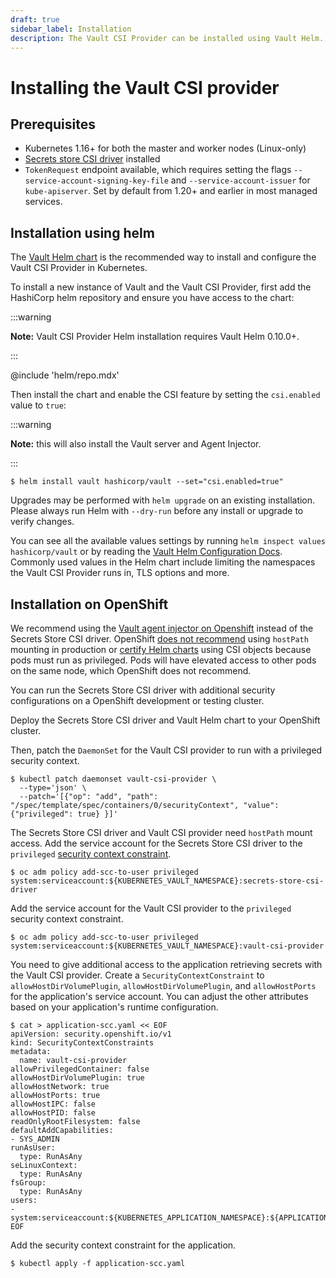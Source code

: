 ```yaml
---
draft: true
sidebar_label: Installation
description: The Vault CSI Provider can be installed using Vault Helm.
---
```


# Installing the Vault CSI provider

## Prerequisites

- Kubernetes 1.16+ for both the master and worker nodes (Linux-only)
- [Secrets store CSI driver](https://secrets-store-csi-driver.sigs.k8s.io/getting-started/installation.html) installed
- `TokenRequest` endpoint available, which requires setting the flags
  `--service-account-signing-key-file` and `--service-account-issuer` for
  `kube-apiserver`. Set by default from 1.20+ and earlier in most managed services.

## Installation using helm

The [Vault Helm chart](/docs/platform/k8s/helm) is the recommended way to
install and configure the Vault CSI Provider in Kubernetes.

To install a new instance of Vault and the Vault CSI Provider, first add the
HashiCorp helm repository and ensure you have access to the chart:

:::warning

**Note:** Vault CSI Provider Helm installation requires Vault Helm 0.10.0+.

:::

@include 'helm/repo.mdx'

Then install the chart and enable the CSI feature by setting the
`csi.enabled` value to `true`:

:::warning

**Note:** this will also install the Vault server and Agent Injector.

:::

```shell-session
$ helm install vault hashicorp/vault --set="csi.enabled=true"
```

Upgrades may be performed with `helm upgrade` on an existing installation. Please
always run Helm with `--dry-run` before any install or upgrade to verify
changes.

You can see all the available values settings by running `helm inspect values hashicorp/vault` or by reading the [Vault Helm Configuration
Docs](/docs/platform/k8s/helm/configuration). Commonly used values in the Helm
chart include limiting the namespaces the Vault CSI Provider runs in, TLS options and
more.

## Installation on OpenShift

We recommend using the [Vault agent injector on Openshift](/docs/platform/k8s/helm/openshift)
instead of the Secrets Store CSI driver. OpenShift
[does not recommend](https://docs.openshift.com/container-platform/4.9/storage/persistent_storage/persistent-storage-hostpath.html)
using `hostPath` mounting in production or
[certify Helm charts](https://github.com/redhat-certification/chart-verifier/blob/dbf89bff2d09142e4709d689a9f4037a739c2244/docs/helm-chart-checks.md#table-2-helm-chart-default-checks)
using CSI objects because pods must run as privileged. Pods will have elevated access to
other pods on the same node, which OpenShift does not recommend.

You can run the Secrets Store CSI driver with additional
security configurations on a OpenShift development
or testing cluster.

Deploy the Secrets Store CSI driver and Vault Helm chart
to your OpenShift cluster.

Then, patch the `DaemonSet` for the Vault CSI provider to
run with a privileged security context.

```shell-session
$ kubectl patch daemonset vault-csi-provider \
  --type='json' \
  --patch='[{"op": "add", "path": "/spec/template/spec/containers/0/securityContext", "value": {"privileged": true} }]'
```

The Secrets Store CSI driver and Vault CSI provider need `hostPath` mount access.
Add the service account for the Secrets Store CSI driver to the `privileged`
[security context constraint](https://cloud.redhat.com/blog/managing-sccs-in-openshift).

```shell-session
$ oc adm policy add-scc-to-user privileged system:serviceaccount:${KUBERNETES_VAULT_NAMESPACE}:secrets-store-csi-driver
```

Add the service account for the Vault CSI provider to the `privileged`
security context constraint.

```shell-session
$ oc adm policy add-scc-to-user privileged system:serviceaccount:${KUBERNETES_VAULT_NAMESPACE}:vault-csi-provider
```

You need to give additional access to the application retrieving secrets with the Vault CSI provider.
Create a `SecurityContextConstraint` to `allowHostDirVolumePlugin`, `allowHostDirVolumePlugin`, and
`allowHostPorts` for the application's service account.
You can adjust the other attributes based on your application's runtime configuration.

```shell-session
$ cat > application-scc.yaml << EOF
apiVersion: security.openshift.io/v1
kind: SecurityContextConstraints
metadata:
  name: vault-csi-provider
allowPrivilegedContainer: false
allowHostDirVolumePlugin: true
allowHostNetwork: true
allowHostPorts: true
allowHostIPC: false
allowHostPID: false
readOnlyRootFilesystem: false
defaultAddCapabilities:
- SYS_ADMIN
runAsUser:
  type: RunAsAny
seLinuxContext:
  type: RunAsAny
fsGroup:
  type: RunAsAny
users:
- system:serviceaccount:${KUBERNETES_APPLICATION_NAMESPACE}:${APPLICATION_SERVICE_ACCOUNT}
EOF
```

Add the security context constraint for the application.

```shell-session
$ kubectl apply -f application-scc.yaml
```
